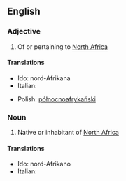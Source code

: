==English==

===Adjective===
{{en-adj|-|pos=[[north|North]] [[African]]}}

# Of or pertaining to [[North Africa]]

====Translations====
{{trans-top|of or pertaining to North Africa}}
* Ido: nord-Afrikana
* Italian: {{t-|it|nordafricano}}
{{trans-mid}}
* Polish: [[północnoafrykański]] {{m}}
{{trans-bottom}}

===Noun===
{{en-noun|sg=[[north|North]] [[African]]}}

# Native or inhabitant of [[North Africa]]

====Translations====
{{trans-top|native or inhabitant of North Africa}}
* Ido: nord-Afrikano
* Italian: {{t-|it|nordafricano}}
{{trans-mid}}
{{trans-bottom}}